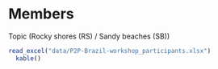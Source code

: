 # Members

Topic (Rocky shores (RS) / Sandy beaches (SB))

```r
read_excel("data/P2P-Brazil-workshop_participants.xlsx")
  kable()
```

